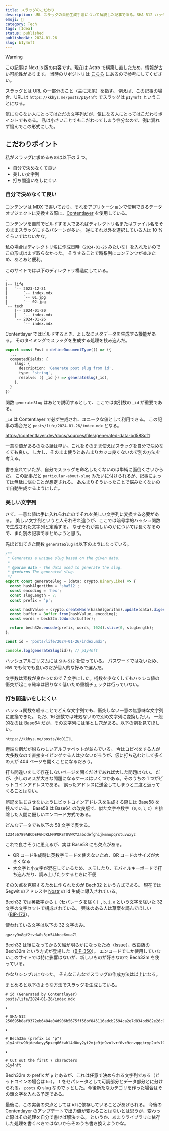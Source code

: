 ```yaml
---
title: スラッグのこだわり
description: URL スラッグの自動生成手法について解説した記事である。SHA-512 ハッシュと Bech32m エンコーディングを使い、美しく打ち間違いしにくい 7 文字のスラッグを生成する方法を紹介している。
emoji: 🔗
category: Tech
tags: [Idea]
status: published
publishedAt: 2024-01-26
slug: b1y4nft
---
```


> [!WARNING]
> この記事は Next.js 版の内容です。現在は Astro で構築し直したため、情報が古い可能性があります。
> 当時のリポジトリは [こちら](https://github.com/kkhys/me.v2) にあるので参考にしてください。

スラッグとは URL の一部分のこと（主に末尾）を指す。
例えば、この記事の場合、URL は `https://kkhys.me/posts/p1y4nft` でスラッグは `p1y4nft` ということになる。

気にならない人にとってはただの文字列だが、気になる人にとってはこだわりポイントでもある。
私は小さいことでもこだわってしまう性分なので、例に漏れず悩んでこの形式にした。

## こだわりポイント

私がスラッグに求めるものは以下の 3 つ。

- 自分で決めなくて良い
- 美しい文字列
- 打ち間違いをしにくい

### 自分で決めなくて良い

コンテンツは [MDX](https://mdxjs.com) で書いており、それをアプリケーションで使用できるデータオブジェクトに変換する際に、[Contentlayer](https://contentlayer.dev) を使用している。

コンテンツを自前でビルドする人であればディレクトリ名またはファイル名をそのままスラッグにするパターンが多い。
逆にそれ以外を選択している人は 10 % ぐらいではないかな。

私の場合はディレクトリ名に作成日時（`2024-01-26` みたいな）を入れたいのでこの形式はまず取らなかった。
そうすることで時系列にコンテンツが並ぶため、あとあと便利。

このサイトでは以下のディレクトリ構造にしている。

```text
.
|-- life
|   `-- 2023-12-31
|       `-- index.mdx
|       `-- 01.jpg
|       `-- 02.jpg
`-- tech
    |-- 2024-01-20
    |   `-- index.mdx
    `-- 2024-01-26
        `-- index.mdx
```

Contentlayer ではビルドするとき、よしなにメタデータを生成する機能がある。
そのタイミングでスラッグを生成する処理を挟み込んだ。

```ts title="lib/contentlayer/definitions/Post.ts" showLineNumbers
export const Post = defineDocumentType(() => ({
  ...
  computedFields: {
    slug: {
      description: 'Generate post slug from id',
      type: 'string',
      resolve: ({ _id }) => generateSlug(_id),
    },
  }
})
```

関数 `generateSlug` はあとで説明するとして、ここでは実引数の `_id` が重要である。

`_id` は Contentlayer で必ず生成され、ユニークな値として利用できる。
この記事の場合だと `posts/life/2024-01-26/index.mdx` となる。

https://contentlayer.dev/docs/sources/files/generated-data-bd588cf1

一意な値があるのなら話は早い。これをそのまま使えばスラッグを自分で決めなくても良い。
しかし、そのまま使うとあんまりカッコ良くないので別の方法を考える。

書き忘れていたが、自分でスラッグを命名したくないのは単純に面倒くさいからだ。
この記事だと `particular-about-slug` みたいに付けられるが、記事によっては無駄に悩むことが想定される。
あんまりそういったことで悩みたくないので自動生成するようにした。

### 美しい文字列

さて、一意な値は手に入れられたのでそれを美しい文字列に変換する必要がある。
美しい文字列というと人それぞれ違うが、ここでは暗号学的ハッシュ関数で生成された文字列と定義する。
なぜそれが美しいのかについては長くなるので、また別の記事でまとめようと思う。

先ほど出てきた関数 `generateSlug` は以下のようになっている。

```ts title="lib/contentlayer/utils.ts" showLineNumbers
/**
 * Generates a unique slug based on the given data.
 *
 * @param data - The data used to generate the slug.
 * @returns The generated slug.
 */
export const generateSlug = (data: crypto.BinaryLike) => {
  const hashAlgorithm = 'sha512';
  const encoding = 'hex';
  const slugLength = 7;
  const prefix = 'p';

  const hashValue = crypto.createHash(hashAlgorithm).update(data).digest(encoding);
  const buffer = Buffer.from(hashValue, encoding);
  const words = bech32m.toWords(buffer);

  return bech32m.encode(prefix, words, 1024).slice(0, slugLength);
};

const id = 'posts/life/2024-01-26/index.mdx';

console.log(generateSlug(id)); // p1y4nft
```

ハッシュアルゴリズムには `SHA-512` を使っている。
パスワードではないため、`MD5` でも何でも良いのだが個人的な好みで選んだ。

文字数は素数が良かったので 7 文字にした。桁数を少なくしてもハッシュ値の衝突が起こる確率は限りなく低いため重複チェックは行っていない。

### 打ち間違いをしにくい

ハッシュ関数を経ることでどんな文字列でも、衝突しない一意の無意味な文字列に変換できた。
ただ、16 進数では味気ないので別の文字列に変換したい。
一般的なのは Base64 だが、その文字列には落とし穴がある。以下の例を見てほしい。

```text
https://kkhys.me/posts/0oO1IlL
```

極端な例だが紛らわしいアルファベットが並んでいる。
今はコピペをする人が大多数なので直接タイピングする人は少ないだろうが、仮に打ち込むとして多くの人が 404 ページを開くことになるだろう。

打ち間違いをして存在しないページを開くだけであれば大した問題はない。
だが、少しのミスが大きな問題になるケースはいくつかある。そのうちの 1 つがビットコインアドレスである。
誤ったアドレスに送金してしまうと二度と返ってくることはない。

誤記を生じさせないようにビットコインアドレスを生成する際には Base58 を挟んでいる。
Base58 は Base64 の改良版で、似た文字や数字（`0`, `O`, `l`, `I`）を排除した人間に優しいエンコード方式である。

どんなデータでも以下の 58 文字で表せる。

```text
123456789ABCDEFGHJKLMNPQRSTUVWXYZabcdefghijkmnopqrstuvwxyz
```

これで良さそうに思えるが、実は Base58 にも欠点がある。

- QR コード生成時に英数字モードを使えないため、QR コードのサイズが大きくなる
- 大文字と小文字が混在しているため、メモしたり、モバイルキーボードで打ち込んだり、読み上げたりするときに不便

その欠点を克服するために作られたのが Bech32 という方式である。
現在では Segwit のアドレスや [Nostr](https://github.com/nostr-protocol) の id 生成に導入されている。

Bech32 では英数字から `1`（セパレータを除く）, `b`, `i`, `o` という文字を除いた 32 文字の文字セットで構成されている。
興味のある人は草案を読んでほしい（[BIP-173](https://github.com/bitcoin/bips/blob/master/bip-0173.mediawiki)）。

使われている文字は以下の 32 文字のみ。

```text
qpzry9x8gf2tvdw0s3jn54khce6mua7l
```

Bech32 は後になってから欠陥が明らかになったため（[Issue](https://github.com/sipa/bech32/issues/51)）、改良版の Bech32m という方式が登場した（[BIP-350](https://github.com/bitcoin/bips/blob/master/bip-0350.mediawiki)）。
エンコードでしか使用していないこのサイトでは特に影響はないが、新しいものが好きなので Bech32m を使っている。

かなりシンプルになった。
そんなこんなでスラッグの作成方法は以上になる。

まとめると以下のような方法でスラッグを生成している。

```text
# id (Generated by Contentlayer)
posts/life/2024-01-26/index.mdx

↓

# SHA-512
256695b8af9372eb6484a04d906b5675ff56bf845116adcb2594ca2e7d834bd982e26c000161902ae259f7b509e12458843b1abaee8dae2061f8b6723d4ae301

↓

# Bech32m (prefix is "p")
p1y4nftw90jdewkeyy5pxeq66kwhl4d0uy2yt2mje9jn9zulvrf0vc9cnvqqqkryp2ufvl0dgfuyj93ppmr2awardwypsl3dnj849wxqgr38kz4

↓

# Cut out the first 7 characters
p1y4nft
```

Bech32m の prefix が `p` とあるが、これは任意で決められる文字列である（ビットコインの場合は `bc`）。
`1` をセパレータとして可読部分とデータ部分とに分けられる。
`posts` の slug なので `p` とした。今後新たなカテゴリを作った場合はその頭文字を入れる予定である。

最後に、この実装の欠点としては id に依存していることがあげられる。
今後の Contentlayer のアップデートで出力値が変わることはないとは思うが、変わった際はその処理を自分で書けば解決する。
というか、あまりライブラリに依存した処理を書くべきではないからそのうち書き換えようかな。
